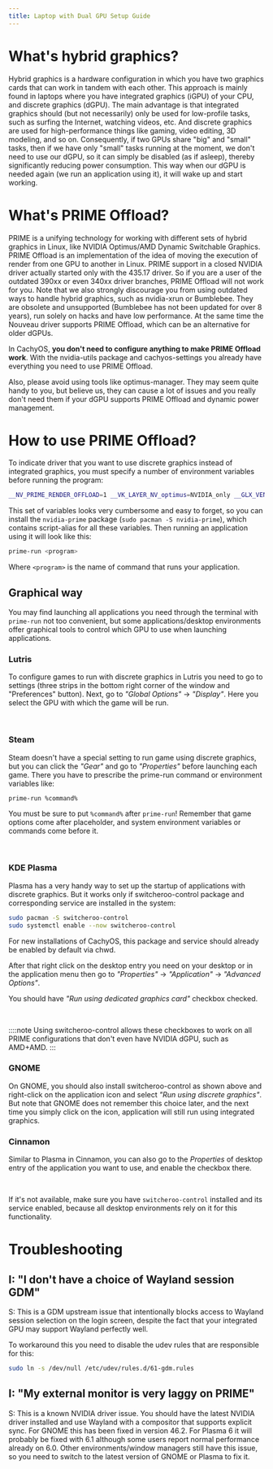 ```yaml
---
title: Laptop with Dual GPU Setup Guide
---
```



# What's hybrid graphics?

Hybrid graphics is a hardware configuration in which you have two graphics
cards that can work in tandem with each other. This approach is mainly found in
laptops where you have integrated graphics (iGPU) of your CPU, and discrete
graphics (dGPU). The main advantage is that integrated graphics should (but not
necessarily) only be used for low-profile tasks, such as surfing the Internet,
watching videos, etc. And discrete graphics are used for high-performance
things like gaming, video editing, 3D modeling, and so on. Consequently, if two
GPUs share "big" and "small" tasks, then if we have only "small" tasks running
at the moment, we don't need to use our dGPU, so it can simply be disabled (as
if asleep), thereby significantly reducing power consumption. This way when our
dGPU is needed again (we run an application using it), it will wake up and
start working.

# What's PRIME Offload?

PRIME is a unifying technology for working with different sets of hybrid
graphics in Linux, like NVIDIA Optimus/AMD Dynamic Switchable Graphics. PRIME
Offload is an implementation of the idea of moving the execution of render from
one GPU to another in Linux. PRIME support in a closed NVIDIA driver actually
started only with the 435.17 driver. So if you are a user of the outdated 390xx
or even 340xx driver branches, PRIME Offload will not work for you. Note that we also
strongly discourage you from using outdated ways to handle hybrid graphics,
such as nvidia-xrun or Bumblebee. They are obsolete and unsupported (Bumblebee
has not been updated for over 8 years), run solely on hacks and have low
performance. At the same time the Nouveau driver supports PRIME Offload, which
can be an alternative for older dGPUs.

In CachyOS, **you don't need to configure anything to make PRIME Offload work**.
With the nvidia-utils package and cachyos-settings you already have everything
you need to use PRIME Offload.

Also, please avoid using tools like optimus-manager. They may seem quite handy
to you, but believe us, they can cause a lot of issues and you really don't
need them if your dGPU supports PRIME Offload and dynamic power management.

# How to use PRIME Offload?

To indicate driver that you want to use discrete graphics instead of integrated
graphics, you must specify a number of environment variables before running the
program:

```bash
__NV_PRIME_RENDER_OFFLOAD=1 __VK_LAYER_NV_optimus=NVIDIA_only __GLX_VENDOR_LIBRARY_NAME=nvidia <program>
```

This set of variables looks very cumbersome and easy to forget, so you can
install the ``nvidia-prime`` package (``sudo pacman -S nvidia-prime``), which
contains script-alias for all these variables. Then running an application
using it will look like this:

```bash
prime-run <program>
```

Where ``<program>`` is the name of command that runs your application.

## Graphical way

You may find launching all applications you need through the terminal with
``prime-run`` not too convenient, but some applications/desktop environments
offer graphical tools to control which GPU to use when launching applications.

### Lutris

To configure games to run with discrete graphics in Lutris you need to go to
settings (three strips in the bottom right corner of the window and
"Preferences" button). Next, go to *"Global Options"* -> *"Display"*. Here you
select the GPU with which the game will be run.

<br />
<ImageComponent imgsrc={import('~/assets/images/lutris-prime.png')} />

### Steam

Steam doesn't have a special setting to run game using discrete graphics, but
you can click the *"Gear"* and go to *"Properties"* before launching each game.
There you have to prescribe the prime-run command or environment variables
like:

```bash
prime-run %command%
```

You must be sure to put ``%command%`` after ``prime-run``! Remember that game
options come after placeholder, and system environment variables or commands
come before it.

<br />
<ImageComponent imgsrc={import('~/assets/images/steam-prime.png')} />

### KDE Plasma

Plasma has a very handy way to set up the startup of applications with discrete
graphics. But it works only if switcheroo-control package and corresponding
service are installed in the system:

```bash
sudo pacman -S switcheroo-control
sudo systemctl enable --now switcheroo-control
```

For new installations of CachyOS, this package and service should already be
enabled by default via chwd.

After that right click on the desktop entry you need on your desktop or in the
application menu then go to *"Properties"* -> *"Application"* -> *"Advanced Options"*.

You should have *"Run using dedicated graphics card"* checkbox checked.

<br />
<ImageComponent imgsrc={import('~/assets/images/plasma-prime.jpg')} />

::::note
Using switcheroo-control allows these checkboxes to work on all PRIME
configurations that don't even have NVIDIA dGPU, such as AMD+AMD.
:::

### GNOME

On GNOME, you should also install switcheroo-control as shown above and
right-click on the application icon and select *"Run using discrete graphics"*.
But note that GNOME does not remember this choice later, and the next time you
simply click on the icon, application will still run using integrated graphics.

### Cinnamon

Similar to Plasma in Cinnamon, you can also go to the *Properties* of desktop
entry of the application you want to use, and enable the checkbox there.

<br />
<ImageComponent imgsrc={import('~/assets/images/cinnamon-prime.jpg')} />

If it's not available, make sure you have ``switcheroo-control`` installed and
its service enabled, because all desktop environments rely on it for this
functionality.

# Troubleshooting

## I: "I don't have a choice of Wayland session GDM"

S: This is a GDM upstream issue that intentionally blocks access to Wayland
session selection on the login screen, despite the fact that your integrated
GPU may support Wayland perfectly well.

To workaround this you need to disable the udev rules that are responsible for
this:

```bash
sudo ln -s /dev/null /etc/udev/rules.d/61-gdm.rules
```

## I: "My external monitor is very laggy on PRIME"

S: This is a known NVIDIA driver issue. You should have the latest NVIDIA
driver installed and use Wayland with a compositor that supports explicit sync.
For GNOME this has been fixed in version 46.2. For Plasma 6 it will probably be
fixed with 6.1 although some users report normal performance already on 6.0.
Other environments/window managers still have this issue, so you need to switch
to the latest version of GNOME or Plasma to fix it.

